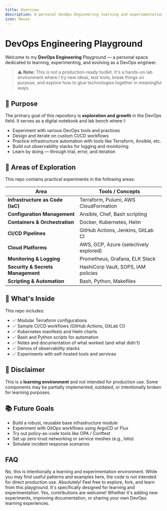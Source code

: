 ```yaml
---
title: Overview
description: A personal DevOps Engineering learning and experimentation space
icon: House
---
```


# DevOps Engineering Playground

Welcome to my **DevOps Engineering** Playground — a personal space dedicated to learning, experimenting, and evolving as a DevOps engineer.

> ⚠️ **Note:** This is *not* a production-ready toolkit. It's a hands-on lab environment where I try new ideas, test tools, break things on purpose, and explore how to glue technologies together in meaningful ways.

## 🧭 Purpose

The primary goal of this repository is **exploration and growth** in the DevOps field. It serves as a digital notebook and lab bench where I:

* Experiment with various DevOps tools and practices
* Design and iterate on custom CI/CD workflows
* Practice infrastructure automation with tools like Terraform, Ansible, etc.
* Build out observability stacks for logging and monitoring
* Learn by doing — through trial, error, and iteration

## 🧰 Areas of Exploration

This repo contains practical experiments in the following areas:

| Area                              | Tools / Concepts                       |
| --------------------------------- | -------------------------------------- |
| **Infrastructure as Code (IaC)**  | Terraform, Pulumi, AWS CloudFormation  |
| **Configuration Management**      | Ansible, Chef, Bash scripting          |
| **Containers & Orchestration**    | Docker, Kubernetes, Helm               |
| **CI/CD Pipelines**               | GitHub Actions, Jenkins, GitLab CI     |
| **Cloud Platforms**               | AWS, GCP, Azure (selectively explored) |
| **Monitoring & Logging**          | Prometheus, Grafana, ELK Stack         |
| **Security & Secrets Management** | HashiCorp Vault, SOPS, IAM policies    |
| **Scripting & Automation**        | Bash, Python, Makefiles                |

## 🧪 What's Inside

This repo includes:

* ✅ Modular Terraform configurations
* ✅ Sample CI/CD workflows (GitHub Actions, GitLab CI)
* ✅ Kubernetes manifests and Helm charts
* ✅ Bash and Python scripts for automation
* ✅ Notes and documentation of what worked (and what didn't)
* ✅ Demos of observability stacks
* ✅ Experiments with self-hosted tools and services

## 🚧 Disclaimer

This is a **learning environment** and not intended for production use. Some components may be partially implemented, outdated, or intentionally broken for learning purposes.

## 📚 Future Goals

* Build a robust, reusable base infrastructure module
* Experiment with GitOps workflows using ArgoCD or Flux
* Try out policy-as-code tools like OPA / Conftest
* Set up zero-trust networking or service meshes (e.g., Istio)
* Simulate incident response scenarios

## FAQ

<Accordions>
  <Accordion title="Is this project ready for production use?">
    No, this is intentionally a learning and experimentation environment. While you may find useful patterns and examples here, the code is not intended for direct production use.
  </Accordion>

  <Accordion title="Can I use this for learning DevOps?">
    Absolutely! Feel free to explore, fork, and learn from this playground. It's specifically designed for learning and experimentation.
  </Accordion>

  <Accordion title="Can I contribute?">
    Yes, contributions are welcome! Whether it's adding new experiments, improving documentation, or sharing your own DevOps learning experiences.
  </Accordion>
</Accordions>


